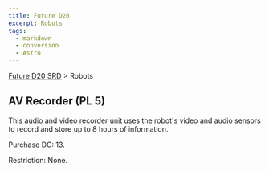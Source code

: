 ```yaml
---
title: Future D20
excerpt: Robots
tags:
  - markdown
  - conversion
  - Astro
---
```






[Future D20 SRD]( / ) > Robots




## AV Recorder (PL 5)


This audio and video recorder unit uses the robot's video and audio sensors to record and store up to 8 hours of information.


Purchase DC: 13.


Restriction: None.



